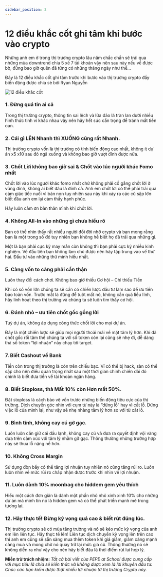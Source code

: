 ```yaml
---
sidebar_position: 2
---
```



# 12 điều khắc cốt ghi tâm khi bước vào crypto

Những anh em ở trong thị trường crypto lâu năm chắc chắn sẽ trải qua những mùa downtrend chia 5 xẻ 7 tài khoản vậy nên sau này nếu về được bờ, đừng bao giờ quên đã từng có những tháng ngày như thế…

Đây là 12 điều khắc cốt ghi tâm trước khi bước vào thị trường crypto đầy biến động được chia sẻ bởi Ryan Nguyễn

<Image
  src="/img-experience-cate/2-12-dieu-khac-cot.png"
  alt="12 điều khắc cốt"
  height={520}
  width={1200}
/>

### 1. Đừng quá tin ai cả

Trong thị trường crypto, thông tin sai lệch và lừa đảo là tràn lan dưới nhiều hình thức tinh vi khác nhau vậy nên hãy hết sức cẩn trọng để tránh mất tiền oan.

### 2. Cái gì LÊN Nhanh thì XUỐNG cũng rất Nhanh.

Thị trường crypto vốn là thị trường có tính biến động cao nhất, không ít dự án x5 x10 sau đó ngã xuống và không bao giờ vượt đỉnh được nữa.

### 3. Chốt Lời không bao giờ sai & Chốt vào lúc người khác Fomo nhất

Chốt lời vào lúc người khác fomo nhất chứ không phải cố gắng chốt lời ở vùng đỉnh, không ai biết đâu là đỉnh cả. Anh em chốt lời có thể phải trải qua cảm giác tiếc nuối vì bán non tuy nhiên sau này khi xảy ra các cú sập lớn biết đâu anh em lại cảm thấy hạnh phúc.

Hãy luôn cảm ơn bản thân mình khi chốt lời.

### 4. Không All-In vào những gì chưa hiểu rõ

Bạn có thể nhìn thấy rất nhiều người đổi đời nhờ crypto và bạn mong rằng bạn là một trong số đó tuy nhiên bạn không hề biết họ đã trải qua những gì.

Một là bạn phải cực kỳ may mắn còn không thì bạn phải cực kỳ nhiều kinh nghiệm. Vế đầu tiên bạn không làm chủ được nên hãy tập trung vào vế thứ hai. Đầu tư vào những thứ mình hiểu nhất.

### 5. Càng vốn to càng phải cẩn thận

Luôn thay đổi cách chơi. Không bao giờ thiếu Cơ hội – Chỉ thiếu Tiền

Khi có số vốn lớn chúng ta sẽ cần có chiến lược đầu tư làm sao để ưu tiền bảo toàn vốn. Trước mắt là đừng để tuột mất nó, không cần quá liều lĩnh, hãy linh hoạt theo thị trường và chúng ta sẽ luôn tìm thấy cơ hội.

### 6. Đánh nhỏ – ưu tiên chốt gốc gồng lời

Tuỳ dự án, không áp dụng công thức chốt lời cho mọi dự án.

Đây là một chiến lược sẽ giúp mọi người thoải mái về mặt tâm lý hơn. Khi đã chốt gốc rồi tâm thế chúng ta với số token còn lại cũng sẽ nhẹ đi, dễ dàng thả số token “lợi nhuận” này chạy tới target.

### 7. Biết Cashout về Bank

Tiền còn trong thị trường là còn trên chiếu bạc. Ví có thể bị hack, sàn có thể sập cho nên điều quan trọng nhất sau một thời gian chinh chiến dài đó chính là biết đưa tiền về tài khoản ngân hàng.

### 8. Biết Stoploss, thà Mất 10% còn Hơn mất 50%.

Đặt stoploss là cách bảo vệ vốn trước những biến động tiêu cực của thị trường. Dịch chuyển góc nhìn với cụm từ này là “dừng lỗ” hay vì cắt lỗ. Dừng việc lỗ của mình lại, như vậy sẽ nhẹ nhàng tâm lý hơn so với từ cắt lỗ.

### 9. Bình tĩnh, không cay cú gỡ gạc.

Luôn luôn cần giữ cái đầu lạnh, không cay cú và đưa ra quyết định vội vàng dựa trên cảm xúc với tâm lý nhằm gỡ gạc. Thông thường những trường hợp này sẽ thua lỗ nặng nề hơn.

### 10. Không Cross Margin

Sử dụng đòn bẩy có thể tăng lợi nhuận tuy nhiên nó cũng tăng rủi ro. Luôn luôn nhìn về mức rủi ro chấp nhận được trước khi nhìn về lợi nhuận.

### 11. Luôn dành 10% moonbag cho hiddem gem yêu thích

Hiểu một cách đơn giản là dành một phần nhỏ nhỏ xinh xinh 10% cho những dự án mà mình tin nó là hidden gem và có thể phát triển mạnh mẽ trong tương lai.

### 12. Hãy thực tế! Đừng kỳ vọng quá cao & biết rút đúng lúc.

Thị trường crypto sẽ có mùa tăng trưởng và nó sẽ kéo mức kỳ vọng của anh em lên liên tục. Hãy thực tế lên! Liên tục dịch chuyển kỳ vọng lên trên cao thì anh em cũng sẽ sẵn sàng mua thêm token khi giá giảm, giảm càng mạnh càng mua và mong chờ nó quay trở lại mức giá cũ. Thông thường nó sẽ không diễn ra như vậy cho nên hãy biết đâu là thời điểm rút lui hợp lý.

**Miễn trừ trách nhiệm:** _Tất cả bài viết của PEPE at School được cung cấp với mục tiêu là chia sẻ kiến thức và không được xem là lời khuyên đầu tư. Chúc các bạn kiếm được thật nhiều lợi nhuận từ thị trường Crypto này._

